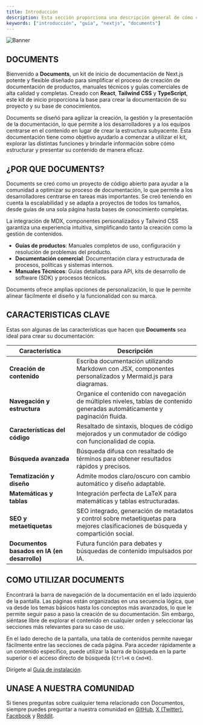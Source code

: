 ```yaml
---
title: Introducción
description: Esta sección proporciona una descripción general de cómo comenzar a utilizar Documents, Kit de inicio de documentos de Next.js.
keywords: ["introducción", "guía", "nextjs", "documents"]
---
```


![Banner](/images/banner.png "Documentos")

## DOCUMENTS

Bienvenido a **Documents**, un kit de inicio de documentación de Next.js potente y flexible diseñado para simplificar el proceso de creación de documentación de productos, manuales técnicos y guías comerciales
de alta calidad y completas. Creado con **React**, **Tailwind CSS** y **TypeScript**, este kit de inicio proporciona la base
para crear la documentación de su proyecto y su base de conocimientos.

Documents se diseñó para agilizar la creación, la gestión y la presentación de la documentación, lo que permite a los desarrolladores y a los equipos centrarse en el contenido en lugar de
crear la estructura subyacente. Esta documentación tiene como objetivo ayudarlo a comenzar a utilizar el kit, explorar las distintas funciones y brindarle
información sobre cómo estructurar y presentar su contenido de manera eficaz.

<CardGrid>
  <Card
    subtitle="Instrucciones"
    title="Instalación"
    description="Comience a utilizar Documentos utilizando nuestra guía de instalación de inicio rápido para comenzar su proyecto."
    href="/docs/introduction/installation"
  />
  <Card
    subtitle="Configuración"
    title="Configuración del sitio"
    description="Configurar el diseño, los enlaces y la optimización para motores de búsqueda de sus proyectos de Documentos."
    href="/docs/introduction/setup"
  />
  <Card
    subtitle="Apoyo"
    title="Rubix Studios"
    description="La empresa líder de Australia en branding, marketing y desarrollo web."
    href="https://www.rubixstudios.com.au/"
    external={true}
  />
</CardGrid>

## ¿POR QUE DOCUMENTS?

Documents se creó como un proyecto de código abierto para ayudar a la comunidad a optimizar su proceso de documentación, lo que permite a los desarrolladores centrarse en tareas más importantes. Se creó teniendo en cuenta la escalabilidad y se adapta a proyectos de todos los tamaños, desde guías de una sola página hasta bases de conocimiento completas.

La integración de MDX, componentes personalizados y Tailwind CSS garantiza una experiencia intuitiva, simplificando tanto la creación como la gestión de contenidos.

- **Guías de productos**: Manuales completos de uso, configuración y resolución de problemas del producto.
- **Documentación comercial**: Documentación clara y estructurada de procesos, políticas y sistemas internos.
- **Manuales Técnicos**: Guías detalladas para API, kits de desarrollo de software (SDK) y procesos técnicos.

Documents ofrece amplias opciones de personalización, lo que le permite alinear fácilmente el diseño y la funcionalidad con su marca.

## CARACTERISTICAS CLAVE

Estas son algunas de las características que hacen que **Documents** sea ideal para crear su documentación:

| Característica                  | Descripción                                                                            |
| ------------------------------- | -------------------------------------------------------------------------------------- |
| **Creación de contenido**       | Escriba documentación utilizando Markdown con JSX, componentes personalizados y Mermaid.js para diagramas. |
| **Navegación y estructura**     | Organice el contenido con navegación de múltiples niveles, tablas de contenido generadas automáticamente y paginación fluida. |
| **Características del código**  | Resaltado de sintaxis, bloques de código mejorados y un conmutador de código con funcionalidad de copia.  |
| **Búsqueda avanzada**           | Búsqueda difusa con resaltado de términos para obtener resultados rápidos y precisos.       |
| **Tematización y diseño**       | Admite modos claro/oscuro con cambio automático y diseño adaptable.                |
| **Matemáticas y tablas**        | Integración perfecta de LaTeX para matemáticas y tablas estructuradas.        |
| **SEO y metaetiquetas**         | SEO integrado, generación de metadatos y control sobre metaetiquetas para mejores clasificaciones de búsqueda y compartición social.  |
| **Documentos basados ​​en IA (en desarrollo)** | Futura función para debates y búsquedas de contenido impulsados ​​por IA.         |

## COMO UTILIZAR DOCUMENTS

Encontrará la barra de navegación de la documentación en el lado izquierdo de la pantalla. Las páginas están organizadas en una secuencia lógica, que va desde los temas básicos hasta los conceptos más avanzados, lo que le permite seguir paso a paso la creación de su documentación. Sin embargo, siéntase libre de explorar el contenido en cualquier orden y seleccionar las secciones más relevantes para su caso de uso.

En el lado derecho de la pantalla, una tabla de contenidos permite navegar fácilmente entre las secciones de cada página. Para acceder rápidamente a un contenido específico, puede utilizar la barra de búsqueda en la parte superior o el acceso directo de búsqueda (`Ctrl+K` o `Cmd+K`).

Dirígete al [Guía de instalación](/docs/introduction/installation).

## UNASE A NUESTRA COMUNIDAD

Si tienes preguntas sobre cualquier tema relacionado con Documentos, siempre puedes preguntar a nuestra comunidad en [GitHub](https://github.com/rubixvi/rubix-documents), [X (Twitter)](https://x.com/rubixstory), [Facebook](https://www.facebook.com/rubixstudios)
y [Reddit](https://www.reddit.com/r/RubixStudios/).
